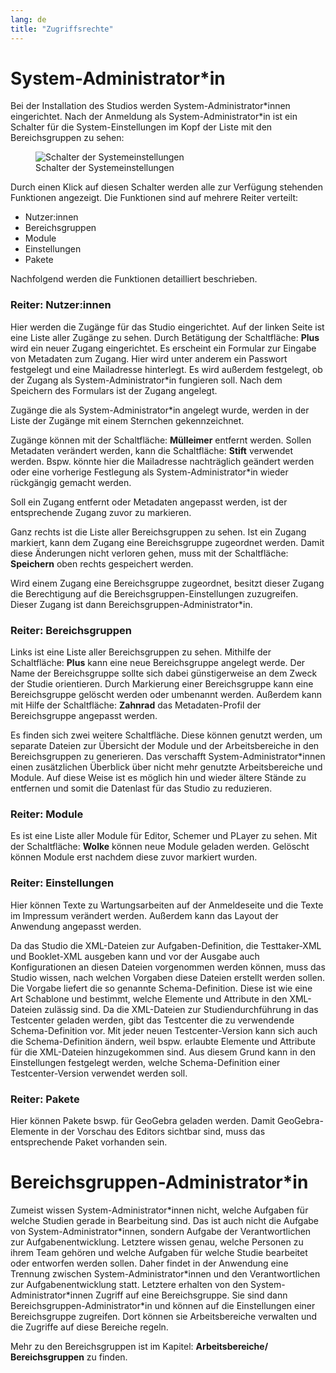 ```yaml
---
lang: de
title: "Zugriffsrechte"
---
```


# System-Administrator\*in

Bei der Installation des Studios werden System-Administrator\*innen eingerichtet. Nach der Anmeldung als System-Administrator\*in ist ein Schalter für die System-Einstellungen im Kopf der Liste mit den Bereichsgruppen zu sehen:

![Schalter der Systemeinstellungen](Schalter_Systemeinstellungen.png){fig-align="left"}

Durch einen Klick auf diesen Schalter werden alle zur Verfügung stehenden Funktionen angezeigt. Die Funktionen sind auf mehrere Reiter verteilt:

* Nutzer:innen
* Bereichsgruppen
* Module
* Einstellungen
* Pakete

Nachfolgend werden die Funktionen detailliert beschrieben.

### Reiter: Nutzer:innen

Hier werden die Zugänge für das Studio eingerichtet. Auf der linken Seite ist eine Liste aller Zugänge zu sehen. Durch Betätigung der Schaltfläche: **Plus** wird ein neuer Zugang eingerichtet. Es erscheint ein Formular zur Eingabe von Metadaten zum Zugang. Hier wird unter anderem ein Passwort festgelegt und eine Mailadresse hinterlegt. Es wird außerdem festgelegt, ob der Zugang als System-Administrator\*in fungieren soll. Nach dem Speichern des Formulars ist der Zugang angelegt. 

::: {.callout-note}
Zugänge die als System-Administrator\*in angelegt wurde, werden in der Liste der Zugänge mit einem Sternchen gekennzeichnet.
:::

Zugänge können mit der Schaltfläche: **Mülleimer** entfernt werden. Sollen Metadaten verändert werden, kann die Schaltfläche: **Stift** verwendet werden. Bspw. könnte hier die Mailadresse nachträglich geändert werden oder eine vorherige Festlegung als System-Administrator\*in wieder rückgängig gemacht werden.

::: {.callout-note}
Soll ein Zugang entfernt oder Metadaten angepasst werden, ist der entsprechende Zugang zuvor zu markieren. 
:::

Ganz rechts ist die Liste aller Bereichsgruppen zu sehen. Ist ein Zugang markiert, kann dem Zugang eine Bereichsgruppe zugeordnet werden. Damit diese Änderungen nicht verloren gehen, muss mit der Schaltfläche: **Speichern** oben rechts gespeichert werden.

::: {.callout-note}
Wird einem Zugang eine Bereichsgruppe zugeordnet, besitzt dieser Zugang die Berechtigung auf die Bereichsgruppen-Einstellungen zuzugreifen. Dieser Zugang ist dann Bereichsgruppen-Administrator\*in.
:::

### Reiter: Bereichsgruppen

Links ist eine Liste aller Bereichsgruppen zu sehen. Mithilfe der Schaltfläche: **Plus** kann eine neue Bereichsgruppe angelegt werde. Der Name der Bereichsgruppe sollte sich dabei günstigerweise an dem Zweck der Studie orientieren. Durch Markierung einer Bereichsgruppe kann eine Bereichsgruppe gelöscht werden oder umbenannt werden. Außerdem kann mit Hilfe der Schaltfläche: **Zahnrad** das Metadaten-Profil der Bereichsgruppe angepasst werden.

Es finden sich zwei weitere Schaltfläche. Diese können genutzt werden, um separate Dateien zur Übersicht der Module und der Arbeitsbereiche in den Bereichsgruppen zu generieren. Das verschafft System-Administrator\*innen einen zusätzlichen Überblick über nicht mehr genutzte Arbeitsbereiche und Module. Auf diese Weise ist es möglich hin und wieder ältere Stände zu entfernen und somit die Datenlast für das Studio zu reduzieren.

### Reiter: Module

Es ist eine Liste aller Module für Editor, Schemer und PLayer zu sehen. Mit der Schaltfläche: **Wolke** können neue Module geladen werden. Gelöscht können Module erst nachdem diese zuvor markiert wurden.

### Reiter: Einstellungen

Hier können Texte zu Wartungsarbeiten auf der Anmeldeseite und die Texte im Impressum verändert werden. Außerdem kann das Layout der Anwendung angepasst werden.

Da das Studio die XML-Dateien zur Aufgaben-Definition, die Testtaker-XML und Booklet-XML ausgeben kann und vor der Ausgabe auch Konfigurationen an diesen Dateien vorgenommen werden können, muss das Studio wissen, nach welchen Vorgaben diese Dateien erstellt werden sollen. Die Vorgabe liefert die so genannte Schema-Definition. Diese ist wie eine Art Schablone und bestimmt, welche Elemente und Attribute in den XML-Dateien zulässig sind. Da die XML-Dateien zur Studiendurchführung in das Testcenter geladen werden, gibt das Testcenter die zu verwendende Schema-Definition vor. Mit jeder neuen Testcenter-Version kann sich auch die Schema-Definition ändern, weil bspw. erlaubte Elemente und Attribute für die XML-Dateien hinzugekommen sind. Aus diesem Grund kann in den Einstellungen festgelegt werden, welche Schema-Definition einer Testcenter-Version verwendet werden soll.

### Reiter: Pakete

Hier können Pakete bswp. für GeoGebra geladen werden. Damit GeoGebra-Elemente in der Vorschau des Editors sichtbar sind, muss das entsprechende Paket vorhanden sein.

# Bereichsgruppen-Administrator\*in

Zumeist wissen System-Administrator\*innen nicht, welche Aufgaben für welche Studien gerade in Bearbeitung sind. Das ist auch nicht die Aufgabe von System-Administrator\*innen, sondern Aufgabe der Verantwortlichen zur Aufgabenentwicklung. Letztere wissen genau, welche Personen zu ihrem Team gehören und welche Aufgaben für welche Studie bearbeitet oder entworfen werden sollen. Daher findet in der Anwendung eine Trennung zwischen System-Administrator\*innen und den Verantwortlichen zur Aufgabenentwicklung statt. Letztere erhalten von den System-Administrator\*innen Zugriff auf eine Bereichsgruppe. Sie sind dann Bereichsgruppen-Administrator\*in und können auf die Einstellungen einer Bereichsgruppe zugreifen. Dort können sie Arbeitsbereiche verwalten und die Zugriffe auf diese Bereiche regeln.

Mehr zu den Bereichsgruppen ist im Kapitel: **Arbeitsbereiche/ Bereichsgruppen** zu finden.